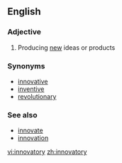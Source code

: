 ==English==

===Adjective===
{{en-adj}}

# Producing [[new]] ideas or products

===Synonyms===
*[[innovative]]
*[[inventive]]
*[[revolutionary]]

===See also===
*[[innovate]]
*[[innovation]]

[[vi:innovatory]]
[[zh:innovatory]]